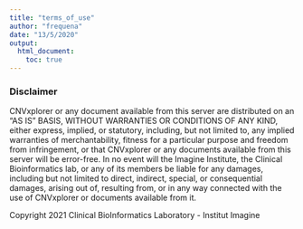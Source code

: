 ```yaml
---
title: "terms_of_use"
author: "frequena"
date: "13/5/2020"
output:
  html_document:
    toc: true
---
```



### Disclaimer

CNVxplorer or any document available from this server are distributed on an "AS IS" BASIS, WITHOUT WARRANTIES OR CONDITIONS OF ANY KIND, either express, implied, or statutory, including, but not limited to, any implied warranties of merchantability, fitness for a particular purpose and freedom from infringement, or that CNVxplorer or any documents available from this server will be error-free.
In no event will the Imagine Institute, the Clinical Bioinformatics lab, or any of its members be liable for any damages, including but not limited to direct, indirect, special, or consequential damages, arising out of, resulting from, or in any way connected with the use of CNVxplorer or documents available from it.

Copyright 2021 Clinical BioInformatics Laboratory - Institut Imagine

